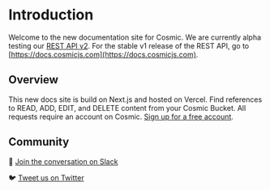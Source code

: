 # Introduction

Welcome to the new documentation site for Cosmic. We are currently alpha testing our [REST API v2](/cosmic-api/getting-started/). For the stable v1 release of the REST API, go to [https://docs.cosmicjs.com](https://docs.cosmicjs.com).

## Overview

This new docs site is build on Next.js and hosted on Vercel. Find references to READ, ADD, EDIT, and DELETE content from your Cosmic Bucket. All requests require an account on Cosmic. [Sign up for a free account](https://app.cosmicjs.com/signup).

## Community

💬 [Join the conversation on Slack](https://cosmicslack.herokuapp.com/)

🐦 [Tweet us on Twitter](https://twitter.com/cosmicjs)
